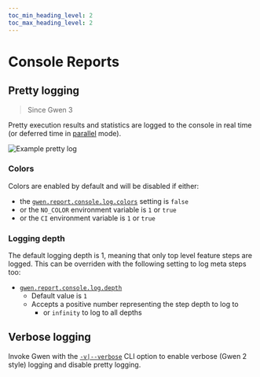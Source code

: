 ```yaml
--- 
toc_min_heading_level: 2
toc_max_heading_level: 2
---
```



# Console Reports

## Pretty logging

> Since Gwen 3

Pretty execution results and statistics are logged to the console in real time (or deferred time in [parallel](/docs/modes/parallel) mode).

![Example pretty log](/img/log/gwen-pretty-log.png)

### Colors

Colors are enabled by default and will be disabled if either:
- the [`gwen.report.console.log.colors`](/docs/settings/reference#gwen-report-console-log-colors) setting is `false`
- or the `NO_COLOR` environment variable is `1` or `true`
- or the `CI` environment variable is `1` or `true`

### Logging depth

The default logging depth is 1, meaning that only top level feature steps are logged. This can be overriden with the following setting to log meta steps too:
- [`gwen.report.console.log.depth`](/docs/settings/reference#gwen-report-console-log-depth)
  - Default value is `1`
  - Accepts a positive number representing the step depth to log to
    - or `infinity` to log to all depths

## Verbose logging

Invoke Gwen with the [`-v|--verbose`](/docs/cli#gwen-cli-options-verbose) CLI option to enable verbose (Gwen 2 style) logging and disable pretty logging.
